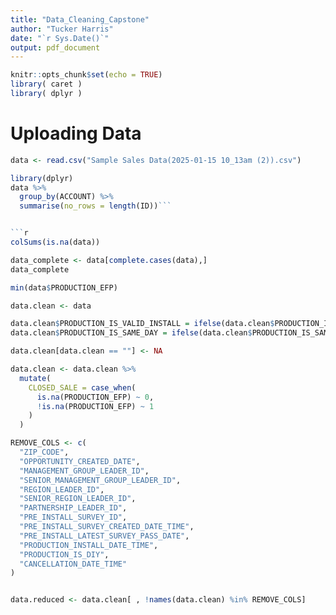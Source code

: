 ```yaml
---
title: "Data_Cleaning_Capstone"
author: "Tucker Harris"
date: "`r Sys.Date()`"
output: pdf_document
---
```


```r
knitr::opts_chunk$set(echo = TRUE)
library( caret )
library( dplyr )
```

# Uploading Data

```r
data <- read.csv("Sample Sales Data(2025-01-15 10_13am (2)).csv")
```


```r
library(dplyr)
data %>% 
  group_by(ACCOUNT) %>%
  summarise(no_rows = length(ID))```


```r
colSums(is.na(data))
```

```r
data_complete <- data[complete.cases(data),]
data_complete
```

```r
min(data$PRODUCTION_EFP)
```

```r
data.clean <- data

data.clean$PRODUCTION_IS_VALID_INSTALL = ifelse(data.clean$PRODUCTION_IS_VALID_INSTALL == "TRUE", 1,0)
data.clean$PRODUCTION_IS_SAME_DAY = ifelse(data.clean$PRODUCTION_IS_SAME_DAY == "TRUE", 1,0)

data.clean[data.clean == ""] <- NA

data.clean <- data.clean %>% 
  mutate( 
    CLOSED_SALE = case_when(
      is.na(PRODUCTION_EFP) ~ 0,
      !is.na(PRODUCTION_EFP) ~ 1
    )
  )
```


```r
REMOVE_COLS <- c(
  "ZIP_CODE",
  "OPPORTUNITY_CREATED_DATE",
  "MANAGEMENT_GROUP_LEADER_ID",
  "SENIOR_MANAGEMENT_GROUP_LEADER_ID",
  "REGION_LEADER_ID",
  "SENIOR_REGION_LEADER_ID",
  "PARTNERSHIP_LEADER_ID",
  "PRE_INSTALL_SURVEY_ID",
  "PRE_INSTALL_SURVEY_CREATED_DATE_TIME",
  "PRE_INSTALL_LATEST_SURVEY_PASS_DATE",
  "PRODUCTION_INSTALL_DATE_TIME",
  "PRODUCTION_IS_DIY",
  "CANCELLATION_DATE_TIME"
)


data.reduced <- data.clean[ , !names(data.clean) %in% REMOVE_COLS]
```

